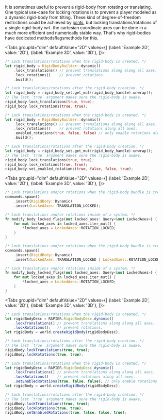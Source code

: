 
It is sometimes useful to prevent a rigid-body from rotating or translating. One typical use-case for locking rotations
is to prevent a player modeled as a dynamic rigid-body from tilting. These kind of degree-of-freedom restrictions could
be achieved by [joints](#joints), but locking translations/rotations of a single rigid-body wrt. the cartesian coordinate
axes can be done  in a much more efficient and numerically stable way. That's why rigid-bodies have
dedicated <rapier>methods</rapier><bevy>flags</bevy><js>methods</js> for this.

<rapier>

<Tabs
groupId="dim"
defaultValue="2D"
values={[
{label: 'Example 2D', value: '2D'},
{label: 'Example 3D', value: '3D'},
]}>
<TabItem value="2D">

```rust
/* Lock translations/rotations when the rigid-body is created. */
let rigid_body = RigidBodyBuilder::dynamic()
    .lock_translations() // prevent translations along along all axes.
    .lock_rotations()    // prevent rotations.
    .build();
```

```rust
/* Lock translations/rotations after the rigid-body creation. */
let rigid_body = rigid_body_set.get_mut(rigid_body_handle).unwrap();
// The last `true` argument makes sure the rigid-body is awake.
rigid_body.lock_translations(true, true);
rigid_body.lock_rotations(true, true);
```

  </TabItem>
  <TabItem value="3D">

```rust
/* Lock translations/rotations when the rigid-body is created. */
let rigid_body = RigidBodyBuilder::dynamic()
    .lock_translations() // prevent translations along along all axes.
    .lock_rotations()    // prevent rotations along all axes.
    .enabled_rotations(true, false, false) // only enable rotations along the X axis.
    .build();
```

```rust
/* Lock translations/rotations after the rigid-body creation. */
let rigid_body = rigid_body_set.get_mut(rigid_body_handle).unwrap();
// The last `true` argument makes sure the rigid-body is awake.
rigid_body.lock_translations(true, true);
rigid_body.lock_rotations(true, true);
rigid_body.set_enabled_rotations(true, false, false, true);
```

  </TabItem>
</Tabs>

</rapier>
<bevy>

<Tabs
groupId="dim"
defaultValue="2D"
values={[
{label: 'Example 2D', value: '2D'},
{label: 'Example 3D', value: '3D'},
]}>
<TabItem value="2D">

```rust
/* Lock translations and/or rotations when the rigid-body bundle is created. */
commands.spawn()
    .insert(RigidBody::Dynamic)
    .insert(LockedAxes::TRANSLATION_LOCKED);
```
```rust
/* Lock translations and/or rotations inside of a system. */
fn modify_body_locked_flags(mut locked_axes: Query<&mut LockedAxes>) {
    for mut locked_axes in locked_axes.iter_mut() {
        *locked_axes = LockedAxes::ROTATION_LOCKED;
    }
}
```

  </TabItem>
  <TabItem value="3D">

```rust
/* Lock translations and/or rotations when the rigid-body bundle is created. */
commands.spawn()
    .insert(RigidBody::Dynamic)
    .insert(LockedAxes::TRANSLATION_LOCKED | LockedAxes::ROTATION_LOCKED_X);
```
```rust
/* Lock translations and/or rotations inside of a system. */
fn modify_body_locked_flags(mut locked_axes: Query<&mut LockedAxes>) {
    for mut locked_axes in locked_axes.iter_mut() {
        *locked_axes = LockedAxes::ROTATION_LOCKED;
    }
}
```

  </TabItem>
</Tabs>

</bevy>
<js>

<Tabs
groupId="dim"
defaultValue="2D"
values={[
{label: 'Example 2D', value: '2D'},
{label: 'Example 3D', value: '3D'},
]}>
<TabItem value="2D">

```js
/* Lock translations/rotations when the rigid-body is created. */
let rigidBodyDesc = RAPIER.RigidBodyDesc.dynamic()
    .lockTranslations() // prevent translations along along all axes.
    .lockRotations();   // prevent rotations.
let rigidBody = world.createRigidBody(rigidBodyDesc);
```

```js
/* Lock translations/rotations after the rigid-body creation. */
// The last `true` argument makes sure the rigid-body is awake.
rigidBody.lockTranslations(true, true);
rigidBody.lockRotations(true, true);
```

  </TabItem>
  <TabItem value="3D">

```js
/* Lock translations/rotations when the rigid-body is created. */
let rigidBodyDesc = RAPIER.RigidBodyDesc.dynamic()
    .lockTranslations() // prevent translations along along all axes.
    .lockRotations()    // prevent rotations along all axes.
    .setEnabledRotations(true, false, false); // only enable rotations along the X axis.
let rigidBody = world.createRigidBody(rigidBodyDesc);
```

```js
/* Lock translations/rotations after the rigid-body creation. */
// The last `true` argument makes sure the rigid-body is awake.
rigidBody.lockTranslations(true, true);
rigidBody.lockRotations(true, true);
rigidBody.setEnabledRotations(true, false, false, true);
```

  </TabItem>
</Tabs>

</js>